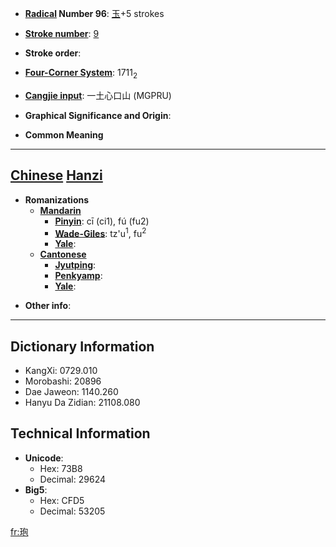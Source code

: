 * '''[[Wiktionary:Chinese radical index| Radical]] Number 96''': [[Wiktionary:Chinese radical index 玉|玉]]+5 strokes

* '''[[Wiktionary:Chinese total strokes index|Stroke number]]''': [[Wiktionary:Chinese total strokes index 9|9]]

* '''Stroke order''': 

* '''[[Wiktionary:Chinese four corner index|Four-Corner System]]''': 1711<sub>2</sub>

* '''[[Wiktionary:Chinese Cangjie index|Cangjie input]]''': 一土心口山 (MGPRU)

* '''Graphical Significance and Origin''': 

* '''Common Meaning'''

----

== [[Chinese]] [[Hanzi]] ==

* '''Romanizations'''
** '''[[Mandarin]]'''
*** '''[[Pinyin]]''': cī (ci1), fú (fu2)
*** '''[[Wade-Giles]]''': tz'u<sup>1</sup>, fu<sup>2</sup>
*** '''[[Yale]]''': 
** '''[[Cantonese]]'''
*** '''[[Jyutping]]''':
*** '''[[Penkyamp]]''': 
*** '''[[Yale]]''': 

* '''Other info''': 

----

== Dictionary Information ==

* KangXi: 0729.010
* Morobashi: 20896
* Dae Jaweon: 1140.260
* Hanyu Da Zidian: 21108.080

== Technical Information ==

* '''Unicode''':
** Hex: 73B8
** Decimal: 29624
* '''Big5''':
** Hex: CFD5
** Decimal: 53205

[[fr:玸]]